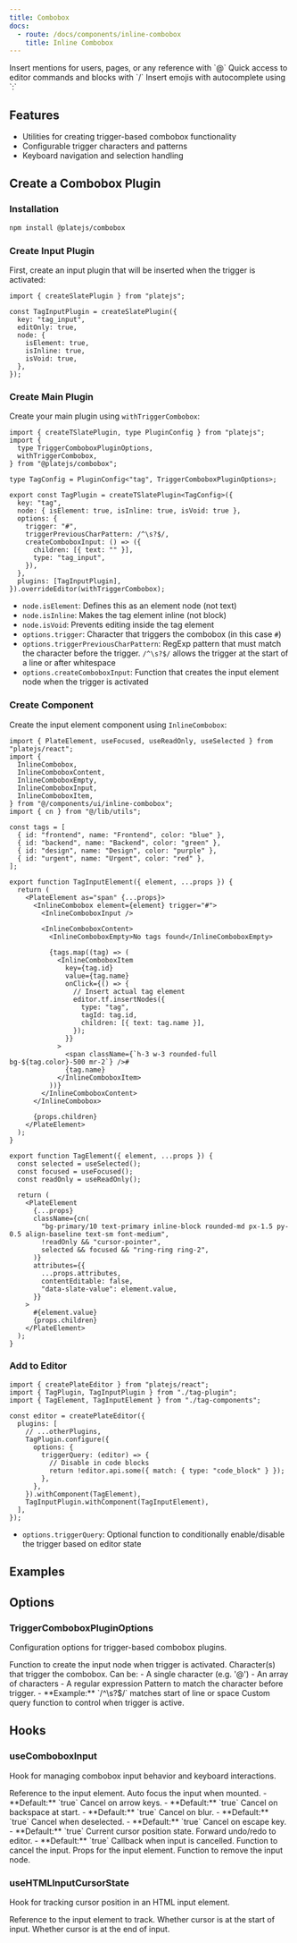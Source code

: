 ```yaml
---
title: Combobox
docs:
  - route: /docs/components/inline-combobox
    title: Inline Combobox
---
```


<Cards>

<Card icon="mention" title="Mention" href="/docs/mention">
  Insert mentions for users, pages, or any reference with `@`
</Card>

<Card icon="slash-command" title="Slash Command" href="/docs/slash-command">
  Quick access to editor commands and blocks with `/`
</Card>

<Card icon="emoji" title="Emoji" href="/docs/emoji">
  Insert emojis with autocomplete using `:`
</Card>

</Cards>

<PackageInfo>

## Features

- Utilities for creating trigger-based combobox functionality
- Configurable trigger characters and patterns
- Keyboard navigation and selection handling

</PackageInfo>

## Create a Combobox Plugin

<Steps>

### Installation

```bash
npm install @platejs/combobox
```

### Create Input Plugin

First, create an input plugin that will be inserted when the trigger is activated:

```tsx
import { createSlatePlugin } from "platejs";

const TagInputPlugin = createSlatePlugin({
  key: "tag_input",
  editOnly: true,
  node: {
    isElement: true,
    isInline: true,
    isVoid: true,
  },
});
```

### Create Main Plugin

Create your main plugin using `withTriggerCombobox`:

```tsx
import { createTSlatePlugin, type PluginConfig } from "platejs";
import {
  type TriggerComboboxPluginOptions,
  withTriggerCombobox,
} from "@platejs/combobox";

type TagConfig = PluginConfig<"tag", TriggerComboboxPluginOptions>;

export const TagPlugin = createTSlatePlugin<TagConfig>({
  key: "tag",
  node: { isElement: true, isInline: true, isVoid: true },
  options: {
    trigger: "#",
    triggerPreviousCharPattern: /^\s?$/,
    createComboboxInput: () => ({
      children: [{ text: "" }],
      type: "tag_input",
    }),
  },
  plugins: [TagInputPlugin],
}).overrideEditor(withTriggerCombobox);
```

- `node.isElement`: Defines this as an element node (not text)
- `node.isInline`: Makes the tag element inline (not block)
- `node.isVoid`: Prevents editing inside the tag element
- `options.trigger`: Character that triggers the combobox (in this case `#`)
- `options.triggerPreviousCharPattern`: RegExp pattern that must match the character before the trigger. `/^\s?$/` allows the trigger at the start of a line or after whitespace
- `options.createComboboxInput`: Function that creates the input element node when the trigger is activated

### Create Component

Create the input element component using `InlineCombobox`:

```tsx
import { PlateElement, useFocused, useReadOnly, useSelected } from "platejs/react";
import {
  InlineCombobox,
  InlineComboboxContent,
  InlineComboboxEmpty,
  InlineComboboxInput,
  InlineComboboxItem,
} from "@/components/ui/inline-combobox";
import { cn } from "@/lib/utils";

const tags = [
  { id: "frontend", name: "Frontend", color: "blue" },
  { id: "backend", name: "Backend", color: "green" },
  { id: "design", name: "Design", color: "purple" },
  { id: "urgent", name: "Urgent", color: "red" },
];

export function TagInputElement({ element, ...props }) {
  return (
    <PlateElement as="span" {...props}>
      <InlineCombobox element={element} trigger="#">
        <InlineComboboxInput />

        <InlineComboboxContent>
          <InlineComboboxEmpty>No tags found</InlineComboboxEmpty>

          {tags.map((tag) => (
            <InlineComboboxItem
              key={tag.id}
              value={tag.name}
              onClick={() => {
                // Insert actual tag element
                editor.tf.insertNodes({
                  type: "tag",
                  tagId: tag.id,
                  children: [{ text: tag.name }],
                });
              }}
            >
              <span className={`h-3 w-3 rounded-full bg-${tag.color}-500 mr-2`} />#
              {tag.name}
            </InlineComboboxItem>
          ))}
        </InlineComboboxContent>
      </InlineCombobox>

      {props.children}
    </PlateElement>
  );
}

export function TagElement({ element, ...props }) {
  const selected = useSelected();
  const focused = useFocused();
  const readOnly = useReadOnly();

  return (
    <PlateElement
      {...props}
      className={cn(
        "bg-primary/10 text-primary inline-block rounded-md px-1.5 py-0.5 align-baseline text-sm font-medium",
        !readOnly && "cursor-pointer",
        selected && focused && "ring-ring ring-2",
      )}
      attributes={{
        ...props.attributes,
        contentEditable: false,
        "data-slate-value": element.value,
      }}
    >
      #{element.value}
      {props.children}
    </PlateElement>
  );
}
```

### Add to Editor

```tsx
import { createPlateEditor } from "platejs/react";
import { TagPlugin, TagInputPlugin } from "./tag-plugin";
import { TagElement, TagInputElement } from "./tag-components";

const editor = createPlateEditor({
  plugins: [
    // ...otherPlugins,
    TagPlugin.configure({
      options: {
        triggerQuery: (editor) => {
          // Disable in code blocks
          return !editor.api.some({ match: { type: "code_block" } });
        },
      },
    }).withComponent(TagElement),
    TagInputPlugin.withComponent(TagInputElement),
  ],
});
```

- `options.triggerQuery`: Optional function to conditionally enable/disable the trigger based on editor state

</Steps>

## Examples

<ComponentPreview name="mention-demo" />
<ComponentPreview name="slash-command-demo" />
<ComponentPreview name="emoji-demo" />

## Options

### TriggerComboboxPluginOptions

Configuration options for trigger-based combobox plugins.

<API name="TriggerComboboxPluginOptions">
  <APIOptions>
    <APIItem name="createComboboxInput" type="(trigger: string) => TElement">
      Function to create the input node when trigger is activated.
    </APIItem>
    <APIItem name="trigger" type="RegExp | string[] | string">
      Character(s) that trigger the combobox. Can be: - A single character (e.g. '@') - An
      array of characters - A regular expression
    </APIItem>
    <APIItem name="triggerPreviousCharPattern" type="RegExp" optional>
      Pattern to match the character before trigger. - **Example:** `/^\s?$/` matches
      start of line or space
    </APIItem>
    <APIItem name="triggerQuery" type="(editor: SlateEditor) => boolean" optional>
      Custom query function to control when trigger is active.
    </APIItem>
  </APIOptions>
</API>

## Hooks

### useComboboxInput

Hook for managing combobox input behavior and keyboard interactions.

<API name="useComboboxInput">
<APIOptions>
  <APIItem name="ref" type="RefObject<HTMLElement>">
    Reference to the input element.
  </APIItem>
  <APIItem name="autoFocus" type="boolean" optional>
    Auto focus the input when mounted.
    - **Default:** `true`
  </APIItem>
  <APIItem name="cancelInputOnArrowLeftRight" type="boolean" optional>
    Cancel on arrow keys.
    - **Default:** `true`
  </APIItem>
  <APIItem name="cancelInputOnBackspace" type="boolean" optional>
    Cancel on backspace at start.
    - **Default:** `true`
  </APIItem>
  <APIItem name="cancelInputOnBlur" type="boolean" optional>
    Cancel on blur.
    - **Default:** `true`
  </APIItem>
  <APIItem name="cancelInputOnDeselect" type="boolean" optional>
    Cancel when deselected.
    - **Default:** `true`
  </APIItem>
  <APIItem name="cancelInputOnEscape" type="boolean" optional>
    Cancel on escape key.
    - **Default:** `true`
  </APIItem>
  <APIItem name="cursorState" type="ComboboxInputCursorState" optional>
    Current cursor position state.
  </APIItem>
  <APIItem name="forwardUndoRedoToEditor" type="boolean" optional>
    Forward undo/redo to editor.
    - **Default:** `true`
  </APIItem>
  <APIItem name="onCancelInput" type="(cause: CancelComboboxInputCause) => void" optional>
    Callback when input is cancelled.
  </APIItem>
</APIOptions>

<APIReturns>
  <APIItem name="cancelInput" type="(cause?: CancelComboboxInputCause, focusEditor?: boolean) => void">
    Function to cancel the input.
  </APIItem>
  <APIItem name="props" type="object">
    Props for the input element.
  </APIItem>
  <APIItem name="removeInput" type="(focusEditor?: boolean) => void">
    Function to remove the input node.
  </APIItem>
</APIReturns>
</API>

### useHTMLInputCursorState

Hook for tracking cursor position in an HTML input element.

<API name="useHTMLInputCursorState">
<APIParameters>
  <APIItem name="ref" type="RefObject<HTMLInputElement>">
    Reference to the input element to track.
  </APIItem>
</APIParameters>

<APIReturns>
  <APIItem name="atStart" type="boolean">
    Whether cursor is at the start of input.
  </APIItem>
  <APIItem name="atEnd" type="boolean">
    Whether cursor is at the end of input.
  </APIItem>
</APIReturns>
</API>
